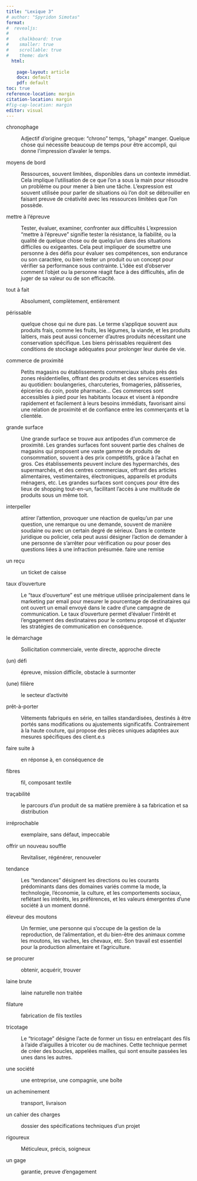 ```yaml
---
title: "Lexique 3"
# author: "Spyridon Simotas"
format: 
#  revealjs: 
#    
#    chalkboard: true
#    smaller: true
#    scrollable: true
#    theme: dark
  html: 
    
    page-layout: article
    docx: default
    pdf: default
toc: true
reference-location: margin
citation-location: margin
#fig-cap-location: margin
editor: visual  
---
```


chronophage

:   Adjectif d'origine grecque: "chrono" temps, "phage" manger. Quelque chose qui nécessite beaucoup de temps pour être accompli, qui donne l'impression d'avaler le temps.

moyens de bord

:   Ressources, souvent limitées, disponibles dans un contexte immédiat. Cela implique l'utilisation de ce que l'on a sous la main pour résoudre un problème ou pour mener à bien une tâche. L'expression est souvent utilisée pour parler de situations où l'on doit se débrouiller en faisant preuve de créativité avec les ressources limitées que l'on possède.

mettre à l'épreuve

:   Tester, évaluer, examiner, confronter aux difficultés L'expression "mettre à l'épreuve" signifie tester la résistance, la fiabilité, ou la qualité de quelque chose ou de quelqu'un dans des situations difficiles ou exigeantes. Cela peut impliquer de soumettre une personne à des défis pour évaluer ses compétences, son endurance ou son caractère, ou bien tester un produit ou un concept pour vérifier sa performance sous contrainte. L'idée est d'observer comment l'objet ou la personne réagit face à des difficultés, afin de juger de sa valeur ou de son efficacité.

tout à fait

:   Absolument, complètement, entièrement

périssable

:   quelque chose qui ne dure pas. Le terme s'applique souvent aux produits frais, comme les fruits, les légumes, la viande, et les produits laitiers, mais peut aussi concerner d'autres produits nécessitant une conservation spécifique. Les biens périssables requièrent des conditions de stockage adéquates pour prolonger leur durée de vie.

commerce de proximité

:   Petits magasins ou établissements commerciaux situés près des zones résidentielles, offrant des produits et des services essentiels au quotidien: boulangeries, charcuteries, fromageries, pâtisseries, épiceries du coin, poste pharmacie... Ces commerces sont accessibles à pied pour les habitants locaux et visent à répondre rapidement et facilement à leurs besoins immédiats, favorisant ainsi une relation de proximité et de confiance entre les commerçants et la clientèle.

grande surface

:   Une grande surface se trouve aux antipodes d'un commerce de proximité. Les grandes surfaces font souvent partie des chaînes de magasins qui proposent une vaste gamme de produits de consommation, souvent à des prix compétitifs, grâce à l'achat en gros. Ces établissements peuvent inclure des hypermarchés, des supermarchés, et des centres commerciaux, offrant des articles alimentaires, vestimentaires, électroniques, appareils et produits ménagers, etc. Les grandes surfaces sont conçues pour être des lieux de shopping tout-en-un, facilitant l'accès à une multitude de produits sous un même toit.

interpeller

:   attirer l'attention, provoquer une réaction de quelqu'un par une question, une remarque ou une demande, souvent de manière soudaine ou avec un certain degré de sérieux. Dans le contexte juridique ou policier, cela peut aussi désigner l'action de demander à une personne de s'arrêter pour vérification ou pour poser des questions liées à une infraction présumée. faire une remise

un reçu

:   un ticket de caisse

taux d'ouverture

:   Le "taux d'ouverture" est une métrique utilisée principalement dans le marketing par email pour mesurer le pourcentage de destinataires qui ont ouvert un email envoyé dans le cadre d'une campagne de communication. Le taux d'ouverture permet d'évaluer l'intérêt et l'engagement des destinataires pour le contenu proposé et d'ajuster les stratégies de communication en conséquence.

le démarchage

:   Sollicitation commerciale, vente directe, approche directe

(un) défi

:   épreuve, mission difficile, obstacle à surmonter

(une) filière

:   le secteur d'activité

prêt-à-porter

:   Vêtements fabriqués en série, en tailles standardisées, destinés à être portés sans modifications ou ajustements significatifs. Contrairement à la haute couture, qui propose des pièces uniques adaptées aux mesures spécifiques des client.e.s

faire suite à

:   en réponse à, en conséquence de

fibres

:   fil, composant textile

traçabilité

:   le parcours d'un produit de sa matière première à sa fabrication et sa distribution

irréprochable

:   exemplaire, sans défaut, impeccable

offrir un nouveau souffle

:   Revitaliser, régénérer, renouveler

tendance

:   Les "tendances" désignent les directions ou les courants prédominants dans des domaines variés comme la mode, la technologie, l'économie, la culture, et les comportements sociaux, reflétant les intérêts, les préférences, et les valeurs émergentes d'une société à un moment donné.

éleveur des moutons

:   Un fermier, une personne qui s'occupe de la gestion de la reproduction, de l'alimentation, et du bien-être des animaux comme les moutons, les vaches, les chevaux, etc. Son travail est essentiel pour la production alimentaire et l'agriculture.

se procurer

:   obtenir, acquérir, trouver

laine brute

:   laine naturelle non traitée

filature

:   fabrication de fils textiles

tricotage

:   Le "tricotage" désigne l'acte de former un tissu en entrelaçant des fils à l'aide d'aiguilles à tricoter ou de machines. Cette technique permet de créer des boucles, appelées mailles, qui sont ensuite passées les unes dans les autres.

une société

:   une entreprise, une compagnie, une boîte

un acheminement

:   transport, livraison

un cahier des charges

:   dossier des spécifications techniques d'un projet

rigoureux

:   Méticuleux, précis, soigneux

un gage

:   garantie, preuve d'engagement

```{=html}
<!-- 
## Le commerce de proximité : une nouvelle tendance

De nos jours, de plus en plus de gens cherchent à *se procurer* des produits locaux et de qualité. C'est une *tendance* qui prend de l'ampleur. Pour les adeptes du ce modèle économique régénérateur, la qualité et la provenance des produits est un critère essentiel. C'est pour cela qu'ils cherchent des produits avec une *traçabilité* irréprochable, cultivés ou fabriqués selon un *cahier des charges* *rigoureux*. Cette demande offre *un nouveau souffle* aux *commerces de proximité*. Acheter des produits locaux veut dire un *acheminement* plus direct entre producteur et consommateur, ce qui réduit considérablement l'empreinte carbone et permet aux produits *périssables* de rester frais plus longtemps. En plus, dans un magasin de proximité, on peut facilement *interpeller* les commerçants pour avoir plus d'informations sur la provenance et la qualité des produits. Est-ce que pour autant on pourrait éviter les  grandes surfaces? Peut-être pas complètement, mais on peut diminuer les aller-retours *chronophages* en voiture! -->
```
